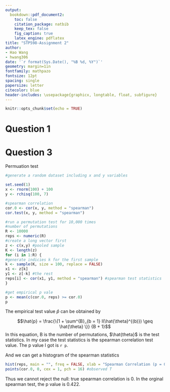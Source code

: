 ```yaml
---
output: 
  bookdown::pdf_document2:
    toc: false
    citation_package: natbib
    keep_tex: false
    fig_caption: true
    latex_engine: pdflatex
title: "STP598-Assignment 2"
author: 
- Hao Wang 
- hwang306
date: '`r format(Sys.Date(), "%B %d, %Y")`'
geometry: margin=1in
fontfamily: mathpazo
fontsize: 12pt
spacing: single
papersize: letter
citecolor: blue
header-includes: \usepackage{graphicx, longtable, float, subfigure}
---
```


```r
knitr::opts_chunk$set(echo = TRUE)
```



# Question 1

# Question 3

Permuation test

```r
#generate a random dataset including x and y variables

set.seed(1)
x <- rnorm(100) + 100
y <- rchisq(100, 7)

#spearman correlation
cor.0 <- cor(x, y, method = "spearman")
cor.test(x, y, method = "spearman")

#run a permutation test for 10,000 times
#number of permutations
R <- 10000
reps <- numeric(R)
#create a long vector first
z <- c(x,y) #pooled sample
K <- length(z)
for (i in 1:R) {
#generate indicies k for the first sample
k <- sample(K, size = 100, replace = FALSE)
x1 <- z[k]
y1 <- z[-k] #the rest
reps[i] <- cor(x1, y1, method = "spearman") #spearman test statistics
}

#get empirical p vale
p <- mean(c(cor.0, reps) >= cor.0)
p
```

The empirical test value $\hat{p}$ can be obtained by

$$\hat{p} =  \frac{\{1 + \sum^{B}_{b = 1} I(\hat{\theta}^{(b)}) \geq \hat{\theta} \}} {B + 1}$$
In this equation, B is the number of permutations, $\hat{theta}$ is the test statistics. In my case the test statistics is the spearman correlation test value. The p value I got is `r p`.

And we can get a histogram of the spearman statistics

```r
hist(reps, main = "", freq = FALSE, xlab = "Spearman Correlation (p = 0.21)", breaks = "scott") 
points(cor.0, 0, cex = 1, pch = 16) #observed T
```

Thus we cannot reject the null: true spearman correlation is 0. In the orginal spearman test, the p value is 0.422.


